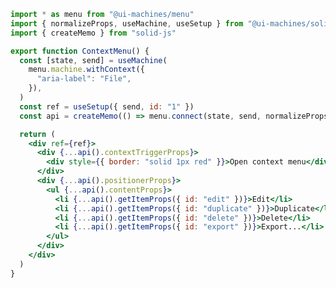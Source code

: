 ```jsx
import * as menu from "@ui-machines/menu"
import { normalizeProps, useMachine, useSetup } from "@ui-machines/solid"
import { createMemo } from "solid-js"

export function ContextMenu() {
  const [state, send] = useMachine(
    menu.machine.withContext({
      "aria-label": "File",
    }),
  )
  const ref = useSetup({ send, id: "1" })
  const api = createMemo(() => menu.connect(state, send, normalizeProps))

  return (
    <div ref={ref}>
      <div {...api().contextTriggerProps}>
        <div style={{ border: "solid 1px red" }}>Open context menu</div>
      </div>
      <div {...api().positionerProps}>
        <ul {...api().contentProps}>
          <li {...api().getItemProps({ id: "edit" })}>Edit</li>
          <li {...api().getItemProps({ id: "duplicate" })}>Duplicate</li>
          <li {...api().getItemProps({ id: "delete" })}>Delete</li>
          <li {...api().getItemProps({ id: "export" })}>Export...</li>
        </ul>
      </div>
    </div>
  )
}
```
